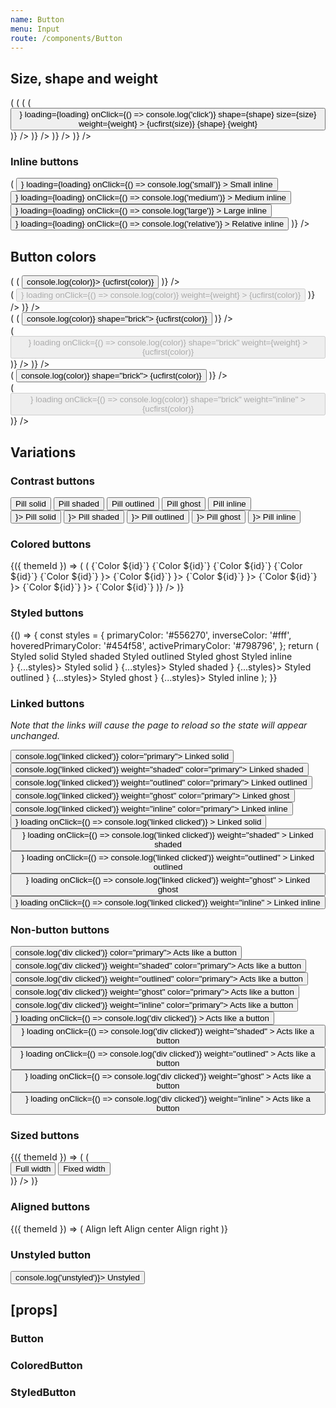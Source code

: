 ```yaml
---
name: Button
menu: Input
route: /components/Button
---
```



<PageTitle title="Button" src="components/Button" />

## Size, shape and weight

<Playground>
  <ThemeWrapper>
    <Looper
      list={['small', 'medium', 'large']}
      render={size => (
        <Rhythm py={2} grouped key={`buttonSize-${size}`}>
          <Looper
            list={['pill', 'brick']}
            render={shape => (
              <Rhythm py={2} grouped key={`buttonSize-${size}-${shape}`}>
                <Looper
                  list={[false, true]}
                  render={loading => (
                    <Flex direction="row" key={`buttonSize-${size}-${shape}-${loading ? 'loading' : 'standard'}`} wrap>
                      <Looper
                        list={['solid', 'shaded', 'outlined', 'ghost']}
                        render={weight => (
                          <Rhythm
                            m={2}
                            mb={0}
                            key={`buttonSize-${size}-${shape}-${weight}-${loading ? 'loading' : 'standard'}`}
                          >
                            <Button
                              color="primary"
                              loader={<SpinnerIcon scale={size} />}
                              loading={loading}
                              onClick={() => console.log('click')}
                              shape={shape}
                              size={size}
                              weight={weight}
                            >
                              {ucfirst(size)} {shape} {weight}
                            </Button>
                          </Rhythm>
                        )}
                      />
                    </Flex>
                  )}
                />
              </Rhythm>
            )}
          />
        </Rhythm>
      )}
    />
  </ThemeWrapper>
</Playground>

### Inline buttons

<Playground>
  <ThemeWrapper style={{ fontSize: 14 }}>
    <Looper
      list={[false, true]}
      render={loading => (
        <Rhythm mb={2} key={`inlineButton-${loading ? 'loading' : 'standard'}`} grouped>
          <Rhythm m={2}>
            <Button
              color="primary"
              size="small"
              weight="inline"
              loader={<SpinnerIcon scale="small" />}
              loading={loading}
              onClick={() => console.log('small')}
            >
              Small inline
            </Button>
            <Button
              color="primary"
              size="medium"
              weight="inline"
              loader={<SpinnerIcon scale="medium" />}
              loading={loading}
              onClick={() => console.log('medium')}
            >
              Medium inline
            </Button>
            <Button
              color="primary"
              size="large"
              weight="inline"
              loader={<SpinnerIcon scale="large" />}
              loading={loading}
              onClick={() => console.log('large')}
            >
              Large inline
            </Button>
            <Button
              color="primary"
              size="relative"
              weight="inline"
              loader={<SpinnerIcon scale="large" />}
              loading={loading}
              onClick={() => console.log('relative')}
            >
              Relative inline
            </Button>
          </Rhythm>
        </Rhythm>
      )}
    />
  </ThemeWrapper>
</Playground>

## Button colors

<Playground>
  <ThemeWrapper>
    <Looper
      list={['solid', 'shaded', 'outlined', 'ghost']}
      render={weight => (
        <Rhythm m={2} key={weight || 'undefined'} grouped>
          <Looper
            list={['primary', 'success', 'warning', 'danger', 'neutral', 'black', 'white']}
            render={color => (
              <Rhythm mx={2} my={1} key={`buttonColor-${weight}-${color}`}>
                <Button color={color} weight={weight} onClick={() => console.log(color)}>
                  {ucfirst(color)}
                </Button>
              </Rhythm>
            )}
          />
          <br />
          <Looper
            list={['primary', 'success', 'warning', 'danger', 'neutral', 'black', 'white']}
            render={color => (
              <Rhythm mx={2} my={1} key={`buttonColorLoading-${weight}-${color}`}>
                <Button
                  color={color}
                  disabled
                  loader={<SpinnerIcon scale="medium" />}
                  loading
                  onClick={() => console.log(color)}
                  weight={weight}
                >
                  {ucfirst(color)}
                </Button>
              </Rhythm>
            )}
          />
        </Rhythm>
      )}
    />
  </ThemeWrapper>
</Playground>

<div style="height: 50px" />

<Playground>
  <ThemeWrapper>
    <Looper
      list={['solid', 'shaded', 'outlined', 'ghost']}
      render={weight => (
        <Rhythm m={2} key={weight || 'undefined'} grouped>
          <Looper
            list={['primary', 'success', 'warning', 'danger', 'neutral', 'black', 'white']}
            render={color => (
              <Rhythm mx={2} my={1} key={`buttonColor-${weight}-${color}`}>
                <Button color={color} weight={weight} onClick={() => console.log(color)} shape="brick">
                  {ucfirst(color)}
                </Button>
              </Rhythm>
            )}
          />
          <br />
          <Looper
            list={['primary', 'success', 'warning', 'danger', 'neutral', 'black', 'white']}
            render={color => (
              <Rhythm mx={2} my={1} key={`buttonColorLoading-${weight}-${color}`}>
                <Button
                  color={color}
                  disabled
                  loader={<SpinnerIcon scale="medium" />}
                  loading
                  onClick={() => console.log(color)}
                  shape="brick"
                  weight={weight}
                >
                  {ucfirst(color)}
                </Button>
              </Rhythm>
            )}
          />
        </Rhythm>
      )}
    />
  </ThemeWrapper>
</Playground>

<div style={{ height: 50 }} />

<Playground>
  <ThemeWrapper>
    <Looper
      list={['primary', 'success', 'warning', 'danger', 'neutral', 'black', 'white']}
      render={color => (
        <Rhythm m={2} key={`buttonColor-inline-${color}`}>
          <Button color={color} weight="inline" onClick={() => console.log(color)} shape="brick">
            {ucfirst(color)}
          </Button>
        </Rhythm>
      )}
    />
    <br />
    <Looper
      list={['primary', 'success', 'warning', 'danger', 'neutral', 'black', 'white']}
      render={color => (
        <Rhythm m={2} key={`buttonColorLoading-inline-${color}`}>
          <Button
            color={color}
            disabled
            loader={<SpinnerIcon scale="medium" />}
            loading
            onClick={() => console.log(color)}
            shape="brick"
            weight="inline"
          >
            {ucfirst(color)}
          </Button>
        </Rhythm>
      )}
    />
  </ThemeWrapper>
</Playground>

## Variations

### Contrast buttons

<Playground>
  <ThemeWrapper contrast>
    <Rhythm m={2}>
      <Button contrast weight="solid">
        Pill solid
      </Button>
      <Button contrast weight="shaded">
        Pill shaded
      </Button>
      <Button contrast weight="outlined">
        Pill outlined
      </Button>
      <Button contrast weight="ghost">
        Pill ghost
      </Button>
      <Button contrast weight="inline">
        Pill inline
      </Button>
    </Rhythm>
    <br />
    <Rhythm m={2}>
      <Button contrast loading loader={<SpinnerIcon scale="medium" />}>
        Pill solid
      </Button>
      <Button contrast weight="shaded" loading loader={<SpinnerIcon scale="medium" />}>
        Pill shaded
      </Button>
      <Button contrast weight="outlined" loading loader={<SpinnerIcon scale="medium" />}>
        Pill outlined
      </Button>
      <Button contrast weight="ghost" loading loader={<SpinnerIcon scale="medium" />}>
        Pill ghost
      </Button>
      <Button contrast weight="inline" loading loader={<SpinnerIcon scale="medium" />}>
        Pill inline
      </Button>
    </Rhythm>
  </ThemeWrapper>
</Playground>

### Colored buttons

<Playground>
  <ThemeWrapper withThemeId>
    {({ themeId }) => (
      <Flex direction="column" wrap>
        <ColorLooper
          themeId={themeId}
          group="primary"
          render={({ id }) => (
            <Rhythm my={2} key={`coloredButton-${id}`}>
              <Flex direction="column">
                <Flex durection="row" wrap>
                  <Rhythm mx={2} my={1}>
                    <ColoredButton colorId={id} weight="solid">
                      {`Color ${id}`}
                    </ColoredButton>
                    <ColoredButton colorId={id} weight="shaded">
                      {`Color ${id}`}
                    </ColoredButton>
                    <ColoredButton colorId={id} weight="outlined">
                      {`Color ${id}`}
                    </ColoredButton>
                    <ColoredButton colorId={id} weight="ghost">
                      {`Color ${id}`}
                    </ColoredButton>
                    <ColoredButton colorId={id} weight="inline">
                      {`Color ${id}`}
                    </ColoredButton>
                  </Rhythm>
                </Flex>
                <Flex durection="row" wrap>
                  <Rhythm mx={2} my={1}>
                    <ColoredButton colorId={id} weight="solid" loading loader={<SpinnerIcon scale="medium" />}>
                      {`Color ${id}`}
                    </ColoredButton>
                    <ColoredButton colorId={id} weight="shaded" loading loader={<SpinnerIcon scale="medium" />}>
                      {`Color ${id}`}
                    </ColoredButton>
                    <ColoredButton colorId={id} weight="outlined" loading loader={<SpinnerIcon scale="medium" />}>
                      {`Color ${id}`}
                    </ColoredButton>
                    <ColoredButton colorId={id} weight="ghost" loading loader={<SpinnerIcon scale="medium" />}>
                      {`Color ${id}`}
                    </ColoredButton>
                    <ColoredButton colorId={id} weight="inline" loading loader={<SpinnerIcon scale="medium" />}>
                      {`Color ${id}`}
                    </ColoredButton>
                  </Rhythm>
                </Flex>
              </Flex>
            </Rhythm>
          )}
        />
      </Flex>
    )}
  </ThemeWrapper>
</Playground>

### Styled buttons

<Playground>
  {() => {
    const styles = {
      primaryColor: '#556270',
      inverseColor: '#fff',
      hoveredPrimaryColor: '#454f58',
      activePrimaryColor: '#798796',
    };
    return (
      <React.Fragment>
        <Rhythm m={2}>
          <StyledButton {...styles}>Styled solid</StyledButton>
          <StyledButton weight="shaded" {...styles}>
            Styled shaded
          </StyledButton>
          <StyledButton weight="outlined" {...styles}>
            Styled outlined
          </StyledButton>
          <StyledButton weight="ghost" {...styles}>
            Styled ghost
          </StyledButton>
          <StyledButton weight="inline" {...styles}>
            Styled inline
          </StyledButton>
        </Rhythm>
        <br />
        <Rhythm m={2}>
          <StyledButton loading loader={<SpinnerIcon scale="medium" />} {...styles}>
            Styled solid
          </StyledButton>
          <StyledButton weight="shaded" loading loader={<SpinnerIcon scale="medium" />} {...styles}>
            Styled shaded
          </StyledButton>
          <StyledButton weight="outlined" loading loader={<SpinnerIcon scale="medium" />} {...styles}>
            Styled outlined
          </StyledButton>
          <StyledButton weight="ghost" loading loader={<SpinnerIcon scale="medium" />} {...styles}>
            Styled ghost
          </StyledButton>
          <StyledButton weight="inline" loading loader={<SpinnerIcon scale="medium" />} {...styles}>
            Styled inline
          </StyledButton>
        </Rhythm>
      </React.Fragment>
    );
  }}
</Playground>

### Linked buttons

_Note that the links will cause the page to reload so the state will appear unchanged._

<Playground>
  <ThemeWrapper>
    <Rhythm m={2}>
      <Button href="#linked" onClick={() => console.log('linked clicked')} color="primary">
        Linked solid
      </Button>
      <Button href="#linked" onClick={() => console.log('linked clicked')} weight="shaded" color="primary">
        Linked shaded
      </Button>
      <Button href="#linked" onClick={() => console.log('linked clicked')} weight="outlined" color="primary">
        Linked outlined
      </Button>
      <Button href="#linked" onClick={() => console.log('linked clicked')} weight="ghost" color="primary">
        Linked ghost
      </Button>
      <Button href="#linked" onClick={() => console.log('linked clicked')} weight="inline" color="primary">
        Linked inline
      </Button>
    </Rhythm>
    <br />
    <Rhythm m={2}>
      <Button
        color="primary"
        href="#linked"
        loader={<SpinnerIcon scale="medium" />}
        loading
        onClick={() => console.log('linked clicked')}
      >
        Linked solid
      </Button>
      <Button
        color="primary"
        href="#linked"
        loader={<SpinnerIcon scale="medium" />}
        loading
        onClick={() => console.log('linked clicked')}
        weight="shaded"
      >
        Linked shaded
      </Button>
      <Button
        color="primary"
        href="#linked"
        loader={<SpinnerIcon scale="medium" />}
        loading
        onClick={() => console.log('linked clicked')}
        weight="outlined"
      >
        Linked outlined
      </Button>
      <Button
        color="primary"
        href="#linked"
        loader={<SpinnerIcon scale="medium" />}
        loading
        onClick={() => console.log('linked clicked')}
        weight="ghost"
      >
        Linked ghost
      </Button>
      <Button
        color="primary"
        href="#linked"
        loader={<SpinnerIcon scale="medium" />}
        loading
        onClick={() => console.log('linked clicked')}
        weight="inline"
      >
        Linked inline
      </Button>
    </Rhythm>
  </ThemeWrapper>
</Playground>

### Non-button buttons

<Playground>
  <ThemeWrapper>
    <Rhythm m={2}>
      <Button as="div" onClick={() => console.log('div clicked')} color="primary">
        Acts like a button
      </Button>
      <Button as="div" onClick={() => console.log('div clicked')} weight="shaded" color="primary">
        Acts like a button
      </Button>
      <Button as="div" onClick={() => console.log('div clicked')} weight="outlined" color="primary">
        Acts like a button
      </Button>
      <Button as="div" onClick={() => console.log('div clicked')} weight="ghost" color="primary">
        Acts like a button
      </Button>
      <Button as="div" onClick={() => console.log('div clicked')} weight="inline" color="primary">
        Acts like a button
      </Button>
    </Rhythm>
    <br />
    <Rhythm m={2}>
      <Button
        as="div"
        color="primary"
        loader={<SpinnerIcon scale="medium" />}
        loading
        onClick={() => console.log('div clicked')}
      >
        Acts like a button
      </Button>
      <Button
        as="div"
        color="primary"
        loader={<SpinnerIcon scale="medium" />}
        loading
        onClick={() => console.log('div clicked')}
        weight="shaded"
      >
        Acts like a button
      </Button>
      <Button
        as="div"
        color="primary"
        loader={<SpinnerIcon scale="medium" />}
        loading
        onClick={() => console.log('div clicked')}
        weight="outlined"
      >
        Acts like a button
      </Button>
      <Button
        as="div"
        color="primary"
        loader={<SpinnerIcon scale="medium" />}
        loading
        onClick={() => console.log('div clicked')}
        weight="ghost"
      >
        Acts like a button
      </Button>
      <Button
        as="div"
        color="primary"
        loader={<SpinnerIcon scale="medium" />}
        loading
        onClick={() => console.log('div clicked')}
        weight="inline"
      >
        Acts like a button
      </Button>
    </Rhythm>
  </ThemeWrapper>
</Playground>

### Sized buttons

<Playground>
  <ThemeWrapper withThemeId>
    {({ themeId }) => (
      <Looper
        list={['pill', 'brick']}
        render={shape => (
          <div key={shape}>
            <Rhythm m={2}>
              <Button shape={shape} themeId={themeId} color="primary" fullWidth>
                Full width
              </Button>
              <Button shape={shape} themeId={themeId} color="primary" width={200}>
                Fixed width
              </Button>
            </Rhythm>
          </div>
        )}
      />
    )}
  </ThemeWrapper>
</Playground>

### Aligned buttons

<Playground>
  <ThemeWrapper withThemeId>
    {({ themeId }) => (
      <Rhythm m={2}>
        <StyledButton themeId={themeId} color="primary" width={200} align="left">
          Align left
        </StyledButton>
        <StyledButton themeId={themeId} color="primary" width={200}>
          Align center
        </StyledButton>
        <StyledButton themeId={themeId} color="primary" width={200} align="right">
          Align right
        </StyledButton>
      </Rhythm>
    )}
  </ThemeWrapper>
</Playground>

### Unstyled button

<Playground>
  <ThemeWrapper>
    <Button unstyled onClick={() => console.log('unstyled')}>
      Unstyled
    </Button>
  </ThemeWrapper>
</Playground>

## \[props\]

### Button

<Props of={Button} />

### ColoredButton

<Props of={ColoredButton} />

### StyledButton

<Props of={StyledButton} />
